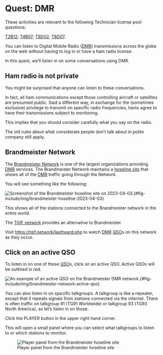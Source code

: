 # Quest: DMR {- #quest-dmr}

::: {.callout-tip}

These activities are relevant to the following Technician license pool questions:

[T2B12](#T2B12); [T4B07](#T4B07); [T8D02](#T8D02); [T8D07](#T8D07).

:::

You can listen to Digital Mobile Radio ([DMR](lingo.qmd#dmr)) transmissions across the globe on the web without having to log in or have a ham radio license.

In this quest, we'll listen in on some conversations using DMR.

::: {.callout-important}
## Ham radio is not private

You might be surprised that anyone can listen to these conversations.

In fact, all ham communications except those controlling aircraft or satellites are presumed public.
Said a different way, in exchange for the (sometimes exclusive) privilege to transmit on specific radio frequencies, hams agree to have their transmissions subject to monitoring.

This implies that you should consider carefully what you say on the radio.

The old rules about what considerate people don't talk about in polite company still apply.
:::

## Brandmeister Network {-}

The [Brandmeister Network](https://brandmeister.network) is one of the largest organizations providing [DMR](lingo.qmd#dmr) services.
The Brandmeister Network maintains a [hoseline site](https://hose.brandmeister.network) that shows all of the [DMR](lingo.qmd#dmr) traffic going through the Network.

You will see something like the following:

![Screenshot of the Brandmeister hoseline site on 2023-04-03.](include/img/brandmeister-hoseline-2023-04-03.png){#fig-include/img/brandmeister-hoseline-2023-04-03}

This shows all of the stations connected to the Brandmeister network in the entire world.

::: {.callout-note}

The [TGIF network](https://tgif.network) provides an alternative to Brandmeister.

Visit <https://tgif.network/lastheard.php> to watch [DMR](lingo.qmd#dmr) [QSO](lingo.qmd#qso)s on this network as they occur.

:::

## Click on an active QSO {-}

To listen in on one of these [QSO](lingo.qmd#qso)s, click on an active QSO. Active QSOs will be outlined in <span color="red">red</span>.

![An example of an active QSO on the Brandmeister DMR network.](include/img/brandmeister-network-active-qso.png){#fig-include/img/brandmeister-network-active-qso}

You can also listen in on specific talkgroups.
A talkgroup is like a repeater, except that it repeats signals from stations connected via the internet.
There is often traffic on talkgroup 91 (TG91 Worldwide) or talkgroup 93 (TG93 North America), so let's listen in on those.

Click the PLAYER button in the upper right hand corner.

This will open a small panel where you can select what talkgroups to listen to or which stations to monitor.

![Player panel from the Brandmeister hoseline site](include/img/brandmeister-hoseline-player-panel.png){#fig-brandmeister-hoseline-player-panel}
